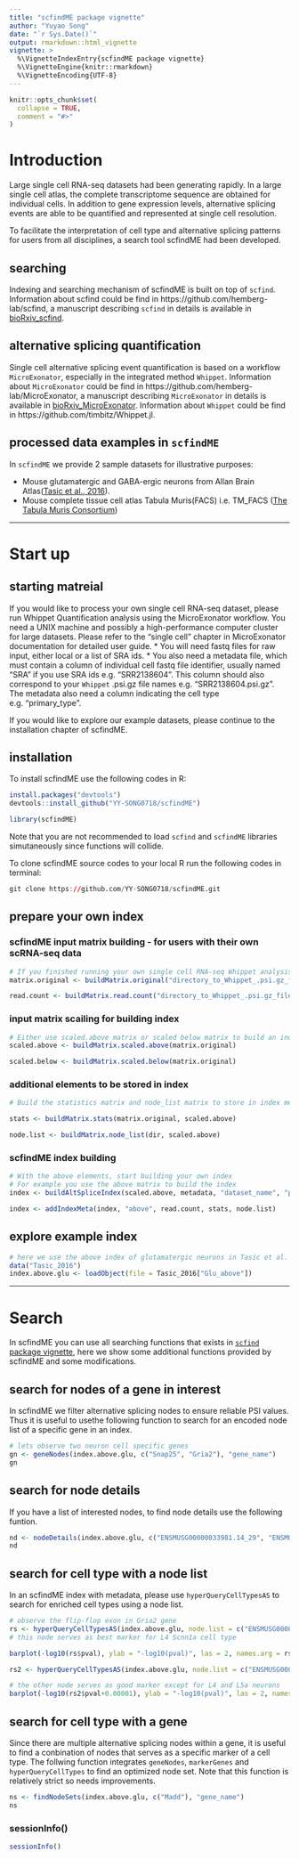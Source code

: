 ```yaml
---
title: "scfindME package vignette"
author: "Yuyao Song"
date: "`r Sys.Date()`"
output: rmarkdown::html_vignette
vignette: >
  %\VignetteIndexEntry{scfindME package vignette}
  %\VignetteEngine{knitr::rmarkdown}
  %\VignetteEncoding{UTF-8}
---
```


```r
knitr::opts_chunk$set(
  collapse = TRUE,
  comment = "#>"
)
```

# Introduction
Large single cell RNA-seq datasets had been generating rapidly. In a large single cell atlas, the complete transcriptome sequence are obtained for individual cells. In addition to gene expression levels, alternative splicing events are able to be quantified and represented at single cell resolution.

To facilitate the interpretation of cell type and alternative splicing patterns for users from all disciplines, a search tool scfindME had been developed. 

## searching
Indexing and searching mechanism of scfindME is built on top of `scfind`. Information about scfind could be find in https://github.com/hemberg-lab/scfind, a manuscript describing `scfind` in details is available in [bioRxiv_scfind](https://doi.org/10.1101/788596).

## alternative splicing quantification
Single cell alternative splicing event quantification is based on a workflow `MicroExonator`, especially in the integrated method `Whippet`. Information about `MicroExonator` could be find in https://github.com/hemberg-lab/MicroExonator, a manuscript describing `MicroExonator` in details is available in [bioRxiv_MicroExonator](https://doi.org/10.1101/2020.02.12.945683). Information about `Whippet` could be find in https://github.com/timbitz/Whippet.jl.

## processed data examples in `scfindME`
In `scfindME` we provide 2 sample datasets for illustrative purposes:

* Mouse glutamatergic and GABA-ergic neurons from Allan Brain Atlas([Tasic et al., 2016](https://www.nature.com/articles/nn.4216)).
* Mouse complete tissue cell atlas Tabula Muris(FACS) i.e. TM_FACS ([The Tabula Muris Consortium](https://doi.org/10.1038/s41586-018-0590-4)) 

----------

# Start up

## starting matreial

If you would like to process your own single cell RNA-seq dataset, please run Whippet Quantification analysis using the MicroExonator workflow. You need a UNIX machine and possibly a high-performance computer cluster for large datasets. Please refer to the "single cell" chapter in MicroExonator documentation for detailed user guide.
    * You will need fastq files for raw input, either local or a list of SRA ids.
    * You also need a metadata file, which must contain a column of individual cell fastq file identifier, usually named "SRA" if you use SRA ids e.g. "SRR2138604". This column should also correspond to your `Whippet` .psi.gz file names e.g. "SRR2138604.psi.gz". The metadata also need a column indicating the cell type e.g. "primary_type".

If you would like to explore our example datasets, please continue to the installation chapter of scfindME.

## installation
To install scfindME use the following codes in R:
```r
install.packages("devtools")
devtools::install_github("YY-SONG0718/scfindME")
```

```r
library(scfindME)
```
Note that you are not recommended to load `scfind` and `scfindME` libraries simutaneously since functions will collide.

To clone scfindME source codes to your local R run the following codes in terminal:
```r
git clone https://github.com/YY-SONG0718/scfindME.git
```

## prepare your own index
### scfindME input matrix building - for users with their own scRNA-seq data
```r
# If you finished running your own single cell RNA-seq Whippet analysis, build original matrix and read count matrix as follows:
matrix.original <- buildMatrix.original("directory_to_Whippet_.psi.gz_files", metadata, column_label = "SRA")

read.count <- buildMatrix.read.count("directory_to_Whippet_.psi.gz_files", metadata, column_label = "SRA")
```


### input matrix scailing for building index

```r
# Either use scaled.above matrix or scaled below matrix to build an index
scaled.above <- buildMatrix.scaled.above(matrix.original)

scaled.below <- buildMatrix.scaled.below(matrix.original)

```


### additional elements to be stored in index
```r
# Build the statistics matrix and node_list matrix to store in index metadata

stats <- buildMatrix.stats(matrix.original, scaled.above)

node.list <- buildMatrix.node_list(dir, scaled.above)

```

### scfindME index building

```r
# With the above elements, start building your own index
# For example you use the above matrix to build the index
index <- buildAltSpliceIndex(scaled.above, metadata, "dataset_name", "primary_type", qb = 2)

index <- addIndexMeta(index, "above", read.count, stats, node.list)

```

## explore example index
```r
# here we use the above index of glutamatergic neurons in Tasic et al. 2016 as example
data("Tasic_2016")
index.above.glu <- loadObject(file = Tasic_2016["Glu_above"])
```

------------

# Search 
In scfindME you can use all searching functions that exists in [`scfind` package vignette](http://www.bioconductor.org/packages/release/bioc/vignettes/scfind/inst/doc/scfind.html), here we show some additional functions provided by scfindME and some modifications.

## search for nodes of a gene in interest
In scfindME we filter alternative splicing nodes to ensure reliable PSI values. Thus it is useful to usethe following function to search for an encoded node list of a specific gene in an index.
```r
# lets observe two neuron cell specific genes
gn <- geneNodes(index.above.glu, c("Snap25", "Gria2"), "gene_name")
gn
```


## search for node details
If you have a list of interested nodes, to find node details use the following funtion.
```r
nd <- nodeDetails(index.above.glu, c("ENSMUSG00000033981.14_29", "ENSMUSG00000027273.13_14"))
nd
```

## search for cell type with a node list
In an scfindME index with metadata, please use `hyperQueryCellTypesAS` to search for enriched cell types using a node list.
```r
# observe the flip-flop exon in Gria2 gene
rs <- hyperQueryCellTypesAS(index.above.glu, node.list = c("ENSMUSG00000033981.14_28"))
# this node serves as best marker for L4 Scnn1a cell type

barplot(-log10(rs$pval), ylab = "-log10(pval)", las = 2, names.arg = rs$cell_type)

rs2 <- hyperQueryCellTypesAS(index.above.glu, node.list = c("ENSMUSG00000033981.14_29"))

# the other node serves as good marker except for L4 and L5a neurons
barplot(-log10(rs2$pval+0.00001), ylab = "-log10(pval)", las = 2, names.arg = rs2$cell_type)

```

## search for cell type with a gene
Since there are multiple alternative splicing nodes within a gene, it is useful to find a conbination of nodes that serves as a specific marker of a cell type. The follwing function integrates `geneNodes`, `markerGenes` and `hyperQueryCellTypes` to find an optimized node set. Note that this function is relatively strict so needs improvements.
```r
ns <- findNodeSets(index.above.glu, c("Madd"), "gene_name")
ns
```


### sessionInfo()
```r
sessionInfo()
```


